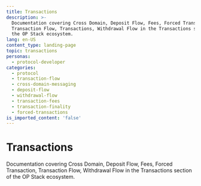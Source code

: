 ```yaml
---
title: Transactions
description: >-
  Documentation covering Cross Domain, Deposit Flow, Fees, Forced Transaction,
  Transaction Flow, Transactions, Withdrawal Flow in the Transactions section of
  the OP Stack ecosystem.
lang: en-US
content_type: landing-page
topic: transactions
personas:
  - protocol-developer
categories:
  - protocol
  - transaction-flow
  - cross-domain-messaging
  - deposit-flow
  - withdrawal-flow
  - transaction-fees
  - transaction-finality
  - forced-transactions
is_imported_content: 'false'
---
```



# Transactions

Documentation covering Cross Domain, Deposit Flow, Fees, Forced Transaction, Transaction Flow, Withdrawal Flow in the Transactions section of the OP Stack ecosystem.

<Cards>

  <Card title="Transaction fees on OP Stack" href="/stack/transactions/fees" />

  <Card title="Transaction finality OP Stack" href="/stack/transactions/transaction-finality" />

  <Card title="Forced transaction" href="/stack/transactions/forced-transaction" />

  <Card title="Cross-Domain" href="/stack/transactions/cross-domain" />

  <Card title="Deposit flow" href="/stack/transactions/deposit-flow" />

  <Card title="Transaction Flow" href="/stack/transactions/transaction-flow" />

  <Card title="Withdrawal flow" href="/stack/transactions/withdrawal-flow" />

</Cards>
